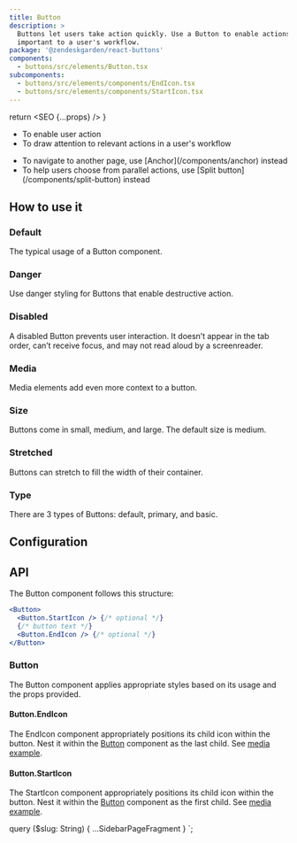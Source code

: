 ```yaml
---
title: Button
description: >
  Buttons let users take action quickly. Use a Button to enable actions or decisions that are
  important to a user's workflow.
package: '@zendeskgarden/react-buttons'
components:
  - buttons/src/elements/Button.tsx
subcomponents:
  - buttons/src/elements/components/EndIcon.tsx
  - buttons/src/elements/components/StartIcon.tsx
---
```



  return <SEO {...props} />
}

<Usage>
  <Use>
    <ul>
      <li>To enable user action</li>
      <li>To draw attention to relevant actions in a user's workflow</li>
    </ul>
  </Use>
  <Misuse>
    <ul>
      <li>
        <Markdown>To navigate to another page, use [Anchor](/components/anchor) instead</Markdown>
      </li>
      <li>
        <Markdown>
          To help users choose from parallel actions, use [Split button](/components/split-button)
          instead
        </Markdown>
      </li>
    </ul>
  </Misuse>
</Usage>

## How to use it

### Default

The typical usage of a Button component.


<CodeExample code={ButtonDefaultCode}>
  <ButtonDefault />
</CodeExample>

### Danger

Use danger styling for Buttons that enable destructive action.


<CodeExample code={ButtonDangerCode}>
  <ButtonDanger />
</CodeExample>

### Disabled

A disabled Button prevents user interaction. It doesn’t appear in the tab order, can’t receive focus, and may not read
aloud by a screenreader.


<CodeExample code={ButtonDisabledCode}>
  <ButtonDisabled />
</CodeExample>

### Media

Media elements add even more context to a button.


<CodeExample code={ButtonMediaCode}>
  <ButtonMedia />
</CodeExample>

### Size

Buttons come in small, medium, and large. The default size is medium.


<CodeExample code={ButtonSizesCode}>
  <ButtonSizes />
</CodeExample>

### Stretched

Buttons can stretch to fill the width of their container.


<CodeExample code={ButtonStretchedCode}>
  <ButtonStretched />
</CodeExample>

### Type

There are 3 types of Buttons: default, primary, and basic.


<CodeExample code={ButtonTypesCode}>
  <ButtonTypes />
</CodeExample>

## Configuration

<Configuration reactPackage={props.data.mdx.package} components={props.data.mdx.components} />

## API

The Button component follows this structure:

```jsx
<Button>
  <Button.StartIcon /> {/* optional */}
  {/* button text */}
  <Button.EndIcon /> {/* optional */}
</Button>
```

### Button

<Component components={props.data.mdx.components} componentName="button" />

The Button component applies appropriate styles based on its usage and the props provided.

<PropSheet components={props.data.mdx.components} componentName="button" />

#### Button.EndIcon

<Component components={props.data.mdx.subcomponents} componentName="button.endIcon" />

The EndIcon component appropriately positions its child icon within the button. Nest it within the
[Button](#button) component as the last child. See [media example](#media).

<PropSheet components={props.data.mdx.subcomponents} componentName="button.endIcon" />

#### Button.StartIcon

<Component components={props.data.mdx.subcomponents} componentName="button.startIcon" />

The StartIcon component appropriately positions its child icon within the button. Nest it within the
[Button](#button) component as the first child. See [media example](#media).

<PropSheet components={props.data.mdx.subcomponents} componentName="button.startIcon" />


  query ($slug: String) {
    ...SidebarPageFragment
  }
`;
